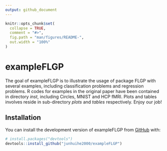 ```yaml
---
output: github_document
---
```


<!-- README.md is generated from README.Rmd. Please edit that file -->

```r
knitr::opts_chunk$set(
  collapse = TRUE,
  comment = "#>",
  fig.path = "man/figures/README-",
  out.width = "100%"
)
```

# exampleFLGP

<!-- badges: start -->

<!-- badges: end -->

The goal of exampleFLGP is to illustrate the usage of package FLGP with several examples, including classification problems and regression problems. R codes for examples in the original paper have been contained in directory *inst*, including Circles, MNIST and HCP fMRI. Plots and tables involves reside in sub-directory 
*plots* and *tables* respectively. Enjoy our job!

## Installation

You can install the development version of exampleFLGP from [GitHub](https://github.com/) with:

``` r
# install.packages("devtools")
devtools::install_github("junhuihe2000/exampleFLGP")
```


